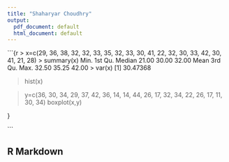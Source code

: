 ---
title: "Shaharyar Choudhry"
output:
  pdf_document: default
  html_document: default
---

```{r
> x=c(29, 36, 38, 32, 32, 33, 35, 32, 33, 30, 41, 22, 32, 30, 33, 42, 30, 41, 21, 28)
> summary(x)
   Min. 1st Qu.  Median 
  21.00   30.00   32.00 
   Mean 3rd Qu.    Max. 
  32.50   35.25   42.00 
> var(x)
[1] 30.47368

> hist(x)

> y=c(36, 30, 34, 29, 37, 42, 36, 14, 14, 44, 26, 17, 32, 34, 22, 26, 17, 11, 30, 34)
> boxplot(x,y)

}

```

## R Markdown


